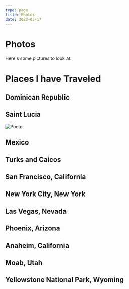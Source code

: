 ```yaml
---
type: page
title: Photos
date: 2023-05-17
---
```


# Photos

Here's some pictures to look at.


# Places I have Traveled

## Dominican Republic

## Saint Lucia

<Image
  src="/images/saintlucia.jpg"
  alt="Photo"
  width={1024}
  height={768}
  priority
  className="next-image"
/>

## Mexico

## Turks and Caicos

## San Francisco, California

## New York City, New York

## Las Vegas, Nevada

## Phoenix, Arizona

## Anaheim, California

## Moab, Utah

## Yellowstone National Park, Wyoming
